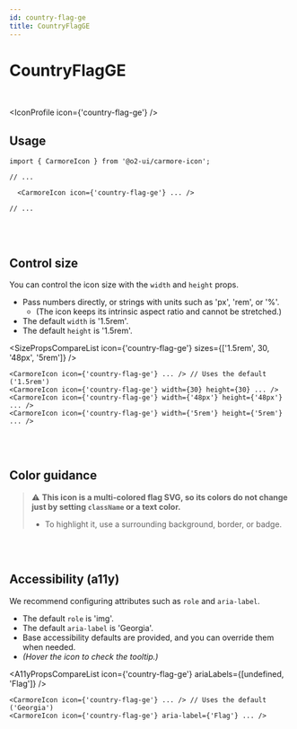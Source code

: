 ```yaml
---
id: country-flag-ge
title: CountryFlagGE
---
```




# CountryFlagGE

<br />

<IconProfile icon={'country-flag-ge'} />

## Usage

```tsx
import { CarmoreIcon } from '@o2-ui/carmore-icon';

// ...

  <CarmoreIcon icon={'country-flag-ge'} ... />

// ...
```

<br />
<br />

## Control size

You can control the icon size with the `width` and `height` props.

- Pass numbers directly, or strings with units such as 'px', 'rem', or '%'.
  - (The icon keeps its intrinsic aspect ratio and cannot be stretched.)
- The default `width` is '1.5rem'.
- The default `height` is '1.5rem'.

<SizePropsCompareList icon={'country-flag-ge'} sizes={['1.5rem', 30, '48px', '5rem']} />

```tsx
<CarmoreIcon icon={'country-flag-ge'} ... /> // Uses the default ('1.5rem')
<CarmoreIcon icon={'country-flag-ge'} width={30} height={30} ... />
<CarmoreIcon icon={'country-flag-ge'} width={'48px'} height={'48px'} ... />
<CarmoreIcon icon={'country-flag-ge'} width={'5rem'} height={'5rem'} ... />
```

<br />
<br />

## Color guidance

> ⚠️ <b>This icon is a multi-colored flag SVG, so its colors do not change just by setting `className` or a text color.</b>
>
> - To highlight it, use a surrounding background, border, or badge.

<br />
<br />

## Accessibility (a11y)

We recommend configuring attributes such as `role` and `aria-label`.

- The default `role` is 'img'.
- The default `aria-label` is 'Georgia'.
- Base accessibility defaults are provided, and you can override them when needed.
- _(Hover the icon to check the tooltip.)_

<A11yPropsCompareList icon={'country-flag-ge'} ariaLabels={[undefined, 'Flag']} />

```tsx
<CarmoreIcon icon={'country-flag-ge'} ... /> // Uses the default ('Georgia')
<CarmoreIcon icon={'country-flag-ge'} aria-label={'Flag'} ... />
```

